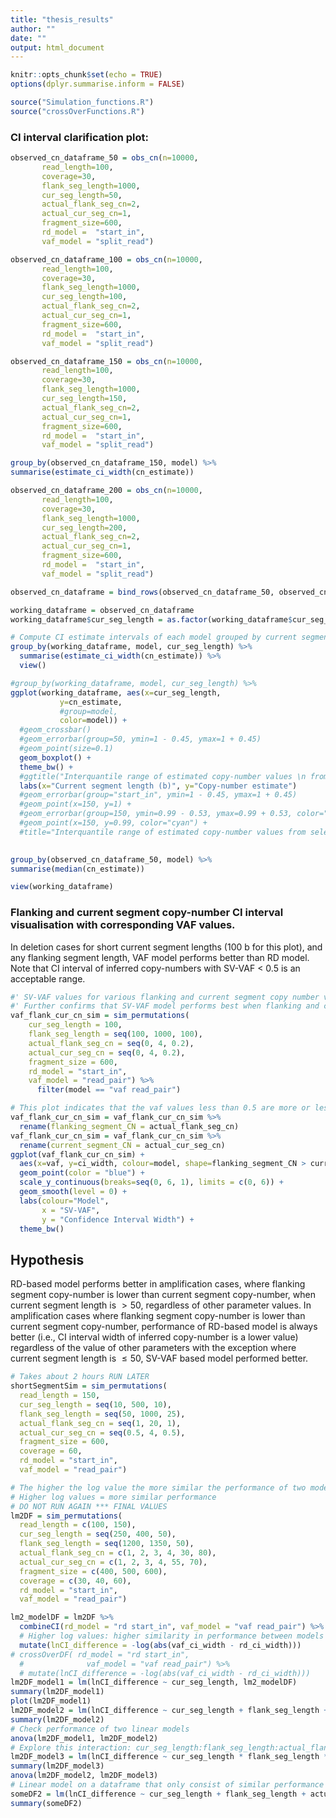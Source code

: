 ```yaml
---
title: "thesis_results"
author: ""
date: ""
output: html_document
---
```


```r
knitr::opts_chunk$set(echo = TRUE)
options(dplyr.summarise.inform = FALSE)
```

```r
source("Simulation_functions.R")
source("crossOverFunctions.R")
```

### CI interval clarification plot:
```r
observed_cn_dataframe_50 = obs_cn(n=10000, 
       read_length=100, 
       coverage=30,
       flank_seg_length=1000,
       cur_seg_length=50,
       actual_flank_seg_cn=2,
       actual_cur_seg_cn=1,
       fragment_size=600,
       rd_model =  "start_in",
       vaf_model = "split_read")

observed_cn_dataframe_100 = obs_cn(n=10000, 
       read_length=100, 
       coverage=30,
       flank_seg_length=1000,
       cur_seg_length=100,
       actual_flank_seg_cn=2,
       actual_cur_seg_cn=1,
       fragment_size=600,
       rd_model =  "start_in",
       vaf_model = "split_read")

observed_cn_dataframe_150 = obs_cn(n=10000, 
       read_length=100, 
       coverage=30,
       flank_seg_length=1000,
       cur_seg_length=150,
       actual_flank_seg_cn=2,
       actual_cur_seg_cn=1,
       fragment_size=600,
       rd_model =  "start_in",
       vaf_model = "split_read")

group_by(observed_cn_dataframe_150, model) %>% 
summarise(estimate_ci_width(cn_estimate))

observed_cn_dataframe_200 = obs_cn(n=10000, 
       read_length=100, 
       coverage=30,
       flank_seg_length=1000,
       cur_seg_length=200,
       actual_flank_seg_cn=2,
       actual_cur_seg_cn=1,
       fragment_size=600,
       rd_model =  "start_in",
       vaf_model = "split_read")

observed_cn_dataframe = bind_rows(observed_cn_dataframe_50, observed_cn_dataframe_100, observed_cn_dataframe_150, observed_cn_dataframe_200)
```

```r
working_dataframe = observed_cn_dataframe
working_dataframe$cur_seg_length = as.factor(working_dataframe$cur_seg_length)

# Compute CI estimate intervals of each model grouped by current segment length
group_by(working_dataframe, model, cur_seg_length) %>%
  summarise(estimate_ci_width(cn_estimate)) %>%
  view()

#group_by(working_dataframe, model, cur_seg_length) %>%
ggplot(working_dataframe, aes(x=cur_seg_length, 
           y=cn_estimate, 
           #group=model, 
           color=model)) +
  #geom_crossbar()
  #geom_errorbar(group=50, ymin=1 - 0.45, ymax=1 + 0.45)
  #geom_point(size=0.1) 
  geom_boxplot() +
  theme_bw() +
  #ggtitle("Interquantile range of estimated copy-number values \n from select current segment length sizes") +
  labs(x="Current segment length (b)", y="Copy-number estimate")
  #geom_errorbar(group="start_in", ymin=1 - 0.45, ymax=1 + 0.45)
  #geom_point(x=150, y=1) +
  #geom_errorbar(group=150, ymin=0.99 - 0.53, ymax=0.99 + 0.53, color="cyan", width = 0.5) +
  #geom_point(x=150, y=0.99, color="cyan") +
  #title="Interquantile range of estimated copy-number values from select current segment length sizes"
  

group_by(observed_cn_dataframe_50, model) %>%
summarise(median(cn_estimate))

view(working_dataframe)
```

### Flanking and current segment copy-number CI interval visualisation with corresponding VAF values.
In deletion cases for short current segment lengths (100 b for this plot), and any flanking segment length, VAF model performs better than RD model. Note that CI interval of inferred copy-numbers with SV-VAF < 0.5 is an acceptable range.  
```r
#' SV-VAF values for various flanking and current segment copy number values
#' Further confirms that SV-VAF model performs best when flanking and current CN values are closely related 
vaf_flank_cur_cn_sim = sim_permutations(
    cur_seg_length = 100,
    flank_seg_length = seq(100, 1000, 100),
    actual_flank_seg_cn = seq(0, 4, 0.2),
    actual_cur_seg_cn = seq(0, 4, 0.2),
    fragment_size = 600,
    rd_model = "start_in",
    vaf_model = "read_pair") %>%
      filter(model == "vaf read_pair") 

# This plot indicates that the vaf values less than 0.5 are more or less consistant with the assumption that in deletion cases SV-VAF model always perform better in short current segments. 
vaf_flank_cur_cn_sim = vaf_flank_cur_cn_sim %>%
  rename(flanking_segment_CN = actual_flank_seg_cn)
vaf_flank_cur_cn_sim = vaf_flank_cur_cn_sim %>%
  rename(current_segment_CN = actual_cur_seg_cn)
ggplot(vaf_flank_cur_cn_sim) +
  aes(x=vaf, y=ci_width, colour=model, shape=flanking_segment_CN > current_segment_CN) +
  geom_point(color = "blue") +
  scale_y_continuous(breaks=seq(0, 6, 1), limits = c(0, 6)) +
  geom_smooth(level = 0) +
  labs(colour="Model", 
       x = "SV-VAF",
       y = "Confidence Interval Width") +
  theme_bw()
```
## Hypothesis 
RD-based model performs better in amplification cases, where flanking segment copy-number is lower than current segment copy-number, when current segment length is $>50$, regardless of other parameter values. 
In amplification cases where flanking segment copy-number is lower than current segment copy-number, performance of RD-based model is always better (i.e., CI interval width of inferred copy-number is a lower value) regardless of the value of other parameters with the exception where current segment length is $\le50$, SV-VAF based model performed better. 
```r
# Takes about 2 hours RUN LATER
shortSegmentSim = sim_permutations(
  read_length = 150,
  cur_seg_length = seq(10, 500, 10),
  flank_seg_length = seq(50, 1000, 25),
  actual_flank_seg_cn = seq(1, 20, 1),
  actual_cur_seg_cn = seq(0.5, 4, 0.5),
  fragment_size = 600,
  coverage = 60,
  rd_model = "start_in",
  vaf_model = "read_pair")
```

```r
# The higher the log value the more similar the performance of two models are. 
# Higher log values = more similar performance
# DO NOT RUN AGAIN *** FINAL VALUES
lm2DF = sim_permutations(
  read_length = c(100, 150),
  cur_seg_length = seq(250, 400, 50),
  flank_seg_length = seq(1200, 1350, 50),
  actual_flank_seg_cn = c(1, 2, 3, 4, 30, 80),
  actual_cur_seg_cn = c(1, 2, 3, 4, 55, 70),
  fragment_size = c(400, 500, 600),
  coverage = c(30, 40, 60),
  rd_model = "start_in",
  vaf_model = "read_pair")

lm2_modelDF = lm2DF %>%
  combineCI(rd_model = "rd start_in", vaf_model = "vaf read_pair") %>%
  # Higher log values: higher similarity in performance between models
  mutate(lnCI_difference = -log(abs(vaf_ci_width - rd_ci_width))) 
# crossOverDF( rd_model = "rd start_in", 
  #              vaf_model = "vaf read_pair") %>%
  # mutate(lnCI_difference = -log(abs(vaf_ci_width - rd_ci_width)))
lm2DF_model1 = lm(lnCI_difference ~ cur_seg_length, lm2_modelDF)
summary(lm2DF_model1)
plot(lm2DF_model1)
lm2DF_model2 = lm(lnCI_difference ~ cur_seg_length + flank_seg_length + actual_flank_seg_cn + actual_cur_seg_cn + coverage + read_length + fragment_size, data = lm2_modelDF)
summary(lm2DF_model2)
# Check performance of two linear models
anova(lm2DF_model1, lm2DF_model2)
# Explore this interaction: cur_seg_length:flank_seg_length:actual_flank_seg_cn, -7.525e-08, to further investigate how these parameters are negatively correlated to the difference between model performance. 
lm2DF_model3 = lm(lnCI_difference ~ cur_seg_length * flank_seg_length * actual_flank_seg_cn * actual_cur_seg_cn * coverage * read_length * fragment_size, data = lm2_modelDF)
summary(lm2DF_model3)
anova(lm2DF_model2, lm2DF_model3)
# Linear model on a dataframe that only consist of similar performance between models to investigate which parameter(s) contirbute most to two models being similar.
someDF2 = lm(lnCI_difference ~ cur_seg_length + flank_seg_length + actual_flank_seg_cn + actual_cur_seg_cn, data = filter(lm2_modelDF, abs(rd_ci_width - vaf_ci_width) <= 0.05))
summary(someDF2)
```